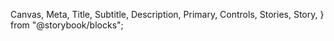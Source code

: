   Canvas,
  Meta,
  Title,
  Subtitle,
  Description,
  Primary,
  Controls,
  Stories,
  Story,
} from "@storybook/blocks";


<Meta of={DatePickerStories} />
<Title />

`import {DatePicker} from @nds_core/nds/common`

<Controls />

### Usage Criteria

#### Overlay Date Picker

- Use the overlay `DatePicker` whenever possible as it is the most accessible solution; the input form field is type-accessible and optimized for mobile customers
- The overlay `DatePicker` component includes an input form field to allow manual key-in of dates
- The overlay `DatePicker` opens when the input form field receives focus

<Story of={DatePickerStories.OverlayDatePicker} />

#### Inline Date Picker

- Use the inline `DatePicker` when you want to display the date picker in a larger viewable area; allows the customer to quickly and easily see date availability
- The inline `DatePicker` component does not include an input form field
- It is optimized for keyboard interaction and tablet touch
- Use for viewports greater than or equal to 576px (small breakpoint or larger)

<Canvas of={DatePickerStories.InlineDatePicker} />

### Getting Started

#### Moment.js

Moment.js is library that wraps the native JavaScript Date object. It provides additional features making working with dates easier. It is a requirement for the `react-dates` library which is used by the `DatePicker` component. In order to use the `DatePicker` component you must add `moment` as a dependency in your project.

#### Polyfills

`DatePicker` requires a polyfill to work correctly in Internet Explorer 11. We recommend `core-js` with `regenerator-runtime`. You may need to remove polyfills from polyfill.io as they can clash. The polyfills should be imported at the top of the entry point. See the example below for the polyfill setup.

```jsx static
// entry.jsx
import "core-js/stable";
import "regenerator-runtime/runtime";

// ...
```

### Localization in DatePicker

- Localization can be implemented by updating the moment instance using `moment.locale(language)` in the consuming application
- For instance if we want a French `DatePicker`, just update the moment instance as `moment.locale('fr')`, it will render the `DatePicker` using French content
- Refer [locale](https://momentjs.com/docs/#/i18n/getting-locale/) for more details on `moment` localization
